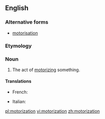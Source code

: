 ==English==

===Alternative forms===
* [[motorisation]]

===Etymology===
{{suffix|motorize|ation}}

===Noun===
{{en-noun}}

# The act of [[motorize|motorizing]] something.

====Translations====
{{trans-top|the act of motorizing something}}
* French: {{t+|fr|motorisation|f}}
{{trans-mid}}
* Italian: {{t-|it|motorizzazione|f}}
{{trans-bottom}}

[[pl:motorization]]
[[vi:motorization]]
[[zh:motorization]]